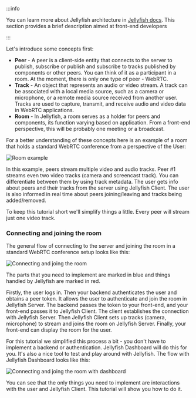 :::info

You can learn more about Jellyfish architecture in [Jellyfish
docs](https://jellyfish-dev.github.io/jellyfish-docs/). This section provides a
brief description aimed at front-end developers

:::

Let's introduce some concepts first:

- **Peer** - A peer is a client-side entity that connects to the server to
  publish, subscribe or publish and subscribe to tracks published by components
  or other peers. You can think of it as a participant in a room. At the moment,
  there is only one type of peer - WebRTC.
- **Track** - An object that represents an audio or video stream. A track can be
  associated with a local media source, such as a camera or microphone, or a
  remote media source received from another user. Tracks are used to capture,
  transmit, and receive audio and video data in WebRTC applications.
- **Room** - In Jellyfish, a room serves as a holder for peers and components,
  its function varying based on application. From a front-end perspective, this will
  be probably one meeting or a broadcast.

For a better understanding of these concepts here is an example of a room that
holds a standard WebRTC conference from a perspective of the User:

![Room example](./img/room_example.png)

In this example, peers stream multiple video and audio tracks. Peer #1 streams
even two video tracks (camera and screencast track). You can differentiate
between them by using track metadata. The user gets info about peers and their
tracks from the server using Jellyfish Client. The user is also informed in real
time about peers joining/leaving and tracks being added/removed.

To keep this tutorial short we'll simplify things a little. Every peer will stream just one
video track.

### Connecting and joining the room

The general flow of connecting to the server and joining the room in a standard
WebRTC conference setup looks like this:

![Connecting and joing the room](./img/connection.png)

The parts that you need to implement are marked in blue and things handled by
Jellyfish are marked in red.

Firstly, the user logs in. Then your backend authenticates the user and obtains
a peer token. It allows the user to authenticate and join the room in Jellyfish
Server. The backend passes the token to your front-end, and your front-end passes
it to Jellyfish Client. The client establishes the connection with Jellyfish
Server. Then Jellyfish Client sets up tracks (camera, microphone) to stream and
joins the room on Jellyfish Server. Finally, your front-end can display the room
for the user.

For this tutorial we simplified this process a bit - you don't have to implement
a backend or authentication. Jellyfish Dashboard will do this for you. It's also
a nice tool to test and play around with Jellyfish. The flow with Jellyfish
Dashboard looks like this:

![Connecting and joing the room with dashboard](./img/dashboard_connection.png)

You can see that the only things you need to implement are interactions with the
user and Jellyfish Client. This tutorial will show you how to do it.
